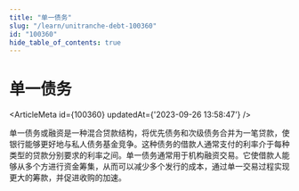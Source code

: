 ```yaml
---
title: "单一债务"
slug: "/learn/unitranche-debt-100360"
id: "100360"
hide_table_of_contents: true
---
```



# 单一债务

<ArticleMeta id={100360} updatedAt={'2023-09-26 13:58:47'} />
<div className='border-solid border-b border-t-0 my-4 border-[var(--ifm-color-gray-300)]' />

单一债务或融资是一种混合贷款结构，将优先债务和次级债务合并为一笔贷款，使银行能够更好地与私人债务基金竞争。这种债务的借款人通常支付的利率介于每种类型的贷款分别要求的利率之间。单一债务通常用于机构融资交易。它使借款人能够从多个方进行资金筹集，从而可以减少多个发行的成本，通过单一交易过程实现更大的筹款，并促进收购的加速。
